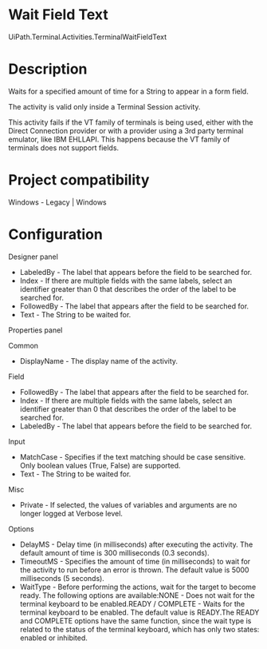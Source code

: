 ﻿# Wait Field Text

UiPath.Terminal.Activities.TerminalWaitFieldText

# Description

Waits for a specified amount of time for a String to appear in a
                form field.

The activity is valid only inside a Terminal Session activity.

This activity fails if
                the VT family of terminals is being used, either with the Direct Connection provider
                or with a provider using a 3rd party terminal emulator, like IBM EHLLAPI. This
                happens because the VT family of terminals does not support fields.

# Project compatibility

Windows - Legacy | Windows

# Configuration

Designer panel

* LabeledBy - The label that appears before the field to be searched for.
* Index - If there are multiple fields with the same labels, select an identifier greater than 0 that describes the order of the label to be searched for.
* FollowedBy - The label that appears after the field to be searched for.
* Text - The String to be waited for.

Properties panel

Common

* DisplayName - The display name of the activity.

Field

* FollowedBy - The label that appears after the field to be searched for.
* Index - If there are multiple fields with the same labels, select an identifier greater than 0 that describes the order of the label to be searched for.
* LabeledBy - The label that appears before the field to be searched for.

Input

* MatchCase - Specifies if the text matching should be case sensitive. Only boolean values (True, False) are supported.
* Text - The String to be waited for.

Misc

* Private - If selected, the values of variables and arguments are no longer logged at Verbose level.

Options

* DelayMS - Delay time (in milliseconds) after executing the activity. The default amount of time is 300 milliseconds (0.3 seconds).
* TimeoutMS - Specifies the amount of time (in milliseconds) to wait for the activity to run before an error is thrown. The default value is 5000 milliseconds (5 seconds).
* WaitType - Before performing the actions, wait for the target to become ready. The following options are available:NONE - Does not wait for the terminal keyboard to be enabled.READY / COMPLETE - Waits for the terminal keyboard to be enabled. The default value is READY.The READY and COMPLETE options have the same function, since the wait type is related to the status of the terminal keyboard, which has only two states: enabled or inhibited.
